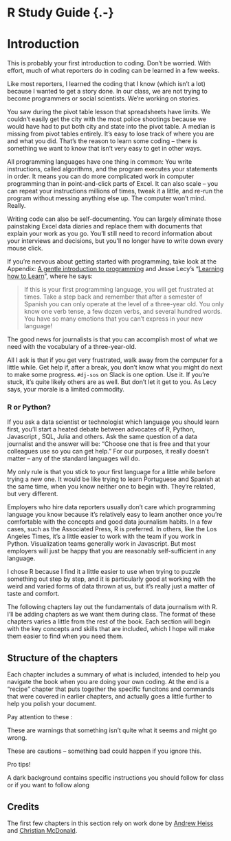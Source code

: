 # R Study Guide {.-}

# Introduction {#r-intro .unnumbered}

This is probably your first introduction to coding. Don't be worried. With effort, much of what reporters do in coding can be learned in a few weeks.

Like most reporters, I learned the coding that I know (which isn't a lot) because I wanted to get a story done. In our class, we are not trying to become programmers or social scientists. We're working on stories.

You saw during the pivot table lesson that spreadsheets have limits. We couldn't easily get the city with the most police shootings because we would have had to put both city and state into the pivot table. A median is missing from pivot tables entirely. It's easy to lose track of where you are and what you did. That's the reason to learn some coding -- there is something we want to know that isn't very easy to get in other ways.

All programming languages have one thing in common: You write instructions, called algorithms, and the program executes your statements in order. It means you can do more complicated work in computer programming than in point-and-click parts of Excel. It can also scale -- you can repeat your instructions millions of times, tweak it a little, and re-run the program without messing anything else up. The computer won't mind. Really.

Writing code can also be self-documenting. You can largely eliminate those painstaking Excel data diaries and replace them with documents that explain your work as you go. You'll still need to record information about your interviews and decisions, but you'll no longer have to write down every mouse click.

If you're nervous about getting started with programming, take look at the Appendix: [A gentle introduction to programming](appendix-program.html) and Jesse Lecy's "[Learning how to Learn](http://ds4ps.org/dp4ss-textbook/ch-032-learning_r.html)", where he says:

> If this is your first programming language, you will get frustrated at times. Take a step back and remember that after a semester of Spanish you can only operate at the level of a three-year old. You only know one verb tense, a few dozen verbs, and several hundred words. You have so many emotions that you can't express in your new language!

The good news for journalists is that you can accomplish most of what we need with the vocabulary of a three-year-old.

All I ask is that if you get very frustrated, walk away from the computer for a little while. Get help if, after a break, you don't know what you might do next to make some progress. `#dj-sos` on Slack is one option. Use it. If you're stuck, it's quite likely others are as well. But don't let it get to you. As Lecy says, your morale is a limited commodity.

### R or Python? {.unnumbered}

If you ask a data scientist or technologist which language you should learn first, you'll start a heated debate between advocates of R, Python, Javascript , SQL, Julia and others. Ask the same question of a data journalist and the answer will be: "Choose one that is free and that your colleagues use so you can get help." For our purposes, it really doesn't matter -- any of the standard languages will do.

My only rule is that you stick to your first language for a little while before trying a new one. It would be like trying to learn Portuguese and Spanish at the same time, when you know neither one to begin with. They're related, but very different.

Employers who hire data reporters usually don't care which programming language you know because it's relatively easy to learn another once you're comfortable with the concepts and good data journalism habits. In a few cases, such as the Associated Press, R is preferred. In others, like the Los Angeles Times, it's a little easier to work with the team if you work in Python. Visualization teams generally work in Javascript. But most employers will just be happy that you are reasonably self-sufficient in any language.

I chose R because I find it a little easier to use when trying to puzzle something out step by step, and it is particularly good at working with the weird and varied forms of data thrown at us, but it's really just a matter of taste and comfort.

The following chapters lay out the fundamentals of data journalism with R. I'll be adding chapters as we want them during class. The format of these chapters varies a little from the rest of the book. Each section will begin with the key concepts and skills that are included, which I hope will make them easier to find when you need them.

## Structure of the chapters

Each chapter includes a summary of what is included, intended to help you navigate the book when you are doing your own coding. At the end is a "recipe" chapter that puts together the specific funcitons and commands that were covered in earlier chapters, and actually goes a little further to help you polish your document. 

Pay attention to these : 

::: callout-warning
These are warnings that something isn't quite what it seems and might go wrong. 
::: 

::: callout-caution
These are cautions -- something bad could happen if you ignore this. 
::: 

::: callout-tip
Pro tips!
::: 

::: {.alert .alert-success .alert-dothis}
A dark background contains specific instructions you should follow for class or if you want to follow along
:::



## Credits

The first few chapters in this section rely on work done by [Andrew Heiss](https://evalf22.classes.andrewheiss.com/) and [Christian McDonald](https://utdata.github.io/rwdir/).
